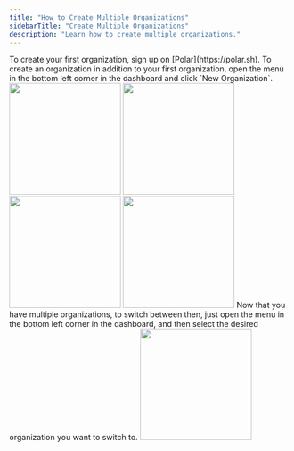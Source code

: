 ```yaml
---
title: "How to Create Multiple Organizations"
sidebarTitle: "Create Multiple Organizations"
description: "Learn how to create multiple organizations."
---
```


<Steps>
    <Step title="Create your first organization">
        To create your first organization, sign up on [Polar](https://polar.sh).
    </Step>
    <Step title="Create another organization">
        To create an organization in addition to your first organization, open the menu in the bottom left corner in the dashboard and click `New Organization`.
        <img height="200" src="/assets/guides/create-multiple-organizations/first.png" />
    </Step>
    <Step title="Fill in the information for the new organization">
        <img height="200" src="/assets/guides/create-multiple-organizations/second.png" />
    </Step>
    <Step title="Create your first product in the new organization">
        <img height="200" src="/assets/guides/create-multiple-organizations/third.png" />
    </Step>
    <Step title="You've succesfully created a new organization!">
        <img height="200" src="/assets/guides/create-multiple-organizations/fourth.png" />
    </Step>
    <Step title="Switch between multiple organizations">
        Now that you have multiple organizations, to switch between then, just open the menu in the bottom left corner in the dashboard, and then select the desired organization you want to switch to.
        <img height="200" src="/assets/guides/create-multiple-organizations/fifth.png" />
    </Step>
</Steps>
